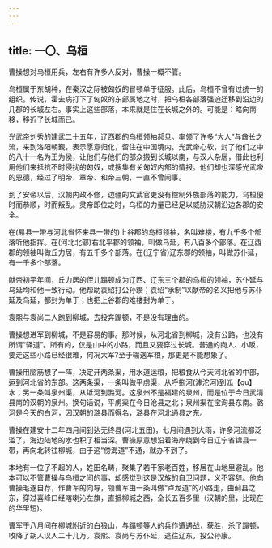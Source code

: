 ```yaml
---
---
---
```

title: 一〇、乌桓
---



曹操想对乌桓用兵，左右有许多人反对，曹操一概不管。

乌桓属于东胡种，在秦汉之际被匈奴的冒顿单于征服。此后，乌桓不曾有过统一的组织。传说，霍去病打下了匈奴的东部属地之时，把乌桓各部落强迫迁移到沿边的几郡的长城左右。事实上这些部落，本来就是住在长城之外的。可能是：略向南移，移近了长城而已。

光武帝刘秀的建武二十五年，辽西郡的乌桓领袖郝旦。率领了许多“大人”与酋长之流，来到洛阳朝觐，表示愿意归化，留住在中国境内。光武帝心软，封了他们之中的八十一名为王为侯，让他们与他们的部众搬到长城以南，与汉人杂居，借此也利用他们来抵抗不时侵扰的匈奴，或搜集有关匈奴内部的情报。他们却也深感光武帝的恩德，经过了明帝、章帝、和帝三朝，一直不曾闹事。

到了安帝以后，汉朝内政不修，边疆的文武官吏没有控制外族部落的能力，乌桓便时而恭顺，时而叛乱。灵帝即位之时，乌桓的力量已经足以威胁汉朝沿边各郡的安全。

在(易县一带与河北省怀来县一带的)上谷郡的乌桓领袖，名叫难楼，有九千多个部落听他指挥。在(河北北部)右北平郡的领袖，叫做乌延，有八百多个部落。在辽西郡的领袖叫做丘力居，有五千多个部落。在(辽宁省)辽东郡的领袖，叫做苏仆延，有一千多个部落。

献帝初平年间，丘力居的侄儿蹋顿成为辽西、辽东三个郡的乌桓的领袖，苏仆延与乌延均和他一致行动。他帮助袁绍打公孙躜；袁绍“承制”以献帝的名义把他与苏仆延及乌延，都封为单于；也把上谷郡的难楼封为单于。

袁熙与袁尚二人跑到柳城，去投奔蹋顿，不是没有理由的。

曹操想进军到柳城，不是容易的事。那时候，从河北省到柳城，没有公路，也没有所谓“驿道”。所有的，仅是山中的小路，而且又要穿过长城。普通的商人、小贩，要走这些小路已经很难，何况大军?至于输送军粮，那更是不能想象了。

曹操用脑筋想了一阵，决定开两条渠，用水道运粮，把粮食从今天河北省的中部，运到河北省的东部。这两条渠，一条叫做平虏渠，从呼拖河(滹沱河)到泒【gu】水；另一条叫泉州渠，从坻河到潞河。这泉州不是福建的泉州，而是位于今日武清县南的汉朝的泉州。换句话说，平虏渠在今日沧县之北；泉州渠在宝洵县东南。潞河是今天的白河，因汉朝的潞县而得名，潞县在河北通县之东。

曹操在建安十二年四月间到达无终县(河北五田)，七月间遇到大雨，许多河流都泛滥了，海边陆地的水也积了相当深。曹操原意想沿着海岸绕到今日辽宁省锦县一带，再向北转往柳城，由于这“傍海道”不通，就办不到了。

本地有一位了不起的人，姓田名畴，聚集了若干家老百姓，移居在山地里避乱。他本可以不管曹操与乌桓之间的事，却感觉到这是汉族的自卫问题，义不容辞。他向曹操毛遂自荐，作曹军的向导，领曹军由一条叫做“卢龙道”的小路走，由蓟县之东，穿过喜峰口经喀喇沁左旗，直抵柳城之西，全长五百多里（汉朝的里，比现在的华里短)。

曹军于八月间在柳城附近的白狼山，与蹋顿等人的兵作遭遇战，获胜，杀了蹋顿，收降了胡人汉人二十几万。袁熙、袁尚与苏仆延，逃往辽东，投公孙康。